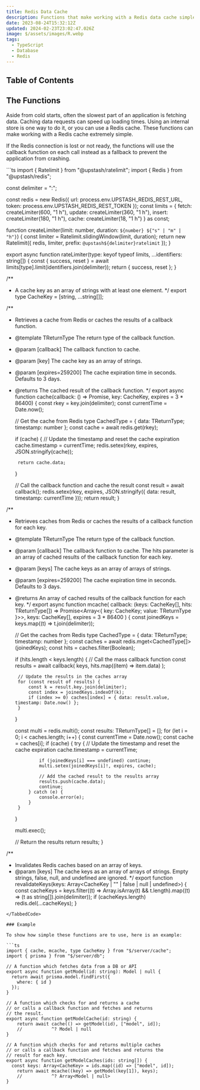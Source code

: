 ```yaml
---
title: Redis Data Cache
description: Functions that make working with a Redis data cache simple
date: 2023-08-24T15:32:12Z
updated: 2024-02-23T23:02:47.026Z
image: $/assets/images/R.webp
tags:
  - TypeScript
  - Database
  - Redis
---
```


## Table of Contents

## The Functions

Aside from cold starts, often the slowest part of an application is fetching data. Caching data requests can speed up loading times. Using an internal store is one way to do it, or you can use a Redis cache. These functions can make working with a Redis cache extremely simple.

If the Redis connection is lost or not ready, the functions will use the callback function on each call instead as a fallback to prevent the application from crashing.

<TabbedCode filename="cache.ts">
```ts
import { Ratelimit } from "@upstash/ratelimit";
import { Redis } from "@upstash/redis";

const delimiter = ":";

const redis = new Redis({
	url: process.env.UPSTASH_REDIS_REST_URL,
	token: process.env.UPSTASH_REDIS_REST_TOKEN
});
const limits = {
	fetch: createLimiter(600, "1 h"),
	update: createLimiter(360, "1 h"),
	insert: createLimiter(180, "1 h"),
	cache: createLimiter(18, "1 h")
} as const;

function createLimiter(limit: number, duration: `${number} ${"s" | "m" | "h"}`) {
	const limiter = Ratelimit.slidingWindow(limit, duration);
	return new Ratelimit({ redis, limiter, prefix: `@upstash${delimiter}ratelimit` });
}

export async function rateLimiter(type: keyof typeof limits, ...identifiers: string[]) {
	const { success, reset } = await limits[type].limit(identifiers.join(delimiter));
	return { success, reset };
}

/**
 * A cache key as an array of strings with at least one element.
 */
export type CacheKey = [string, ...string[]];

/**
 * Retrieves a cache from Redis or caches the results of a callback function.
 * @template TReturnType The return type of the callback function.
 * @param [callback] The callback function to cache.
 * @param [key] The cache key as an array of strings.
 * @param [expires=259200] The cache expiration time in seconds. Defaults to 3 days.
 * @returns The cached result of the callback function.
 */
export async function cache<TReturnType>(callback: () => Promise<TReturnType>, key: CacheKey, expires = 3 * 86400) {
	const rkey = key.join(delimiter);
	const currentTime = Date.now();

	// Get the cache from Redis
	type CachedType = { data: TReturnType; timestamp: number };
	const cache = await redis.get<CachedType>(rkey);

	if (cache) {
		// Update the timestamp and reset the cache expiration
		cache.timestamp = currentTime;
		redis.setex(rkey, expires, JSON.stringify(cache));

		return cache.data;
	}

	// Call the callback function and cache the result
	const result = await callback();
	redis.setex(rkey, expires, JSON.stringify({ data: result, timestamp: currentTime }));
	return result;
}

/**
 * Retrieves caches from Redis or caches the results of a callback function for each key.
 * @template TReturnType The return type of the callback function.
 * @param [callback] The callback function to cache. The hits parameter is an array of cached results of the callback function for each key.
 * @param [keys] The cache keys as an array of arrays of strings.
 * @param [expires=259200] The cache expiration time in seconds. Defaults to 3 days.
 * @returns An array of cached results of the callback function for each key.
 */
export async function mcache<TReturnType extends object>(
	callback: (keys: CacheKey[], hits: TReturnType[]) => Promise<Array<{ key: CacheKey; value: TReturnType }>>,
	keys: CacheKey[],
	expires = 3 * 86400
) {
	const joinedKeys = keys.map((t) => t.join(delimiter));

	// Get the caches from Redis
	type CachedType = { data: TReturnType; timestamp: number };
	const caches = await redis.mget<CachedType[]>(joinedKeys);
	const hits = caches.filter(Boolean);

	if (hits.length < keys.length) {
		// Call the mass callback function
		const results = await callback(
			keys,
			hits.map((item) => item.data)
		);

		// Update the results in the caches array
		for (const result of results) {
			const k = result.key.join(delimiter);
			const index = joinedKeys.indexOf(k);
			if (index >= 0) caches[index] = { data: result.value, timestamp: Date.now() };
		}
	}

	const multi = redis.multi();
	const results: TReturnType[] = [];
	for (let i = 0; i < caches.length; i++) {
		const currentTime = Date.now();
		const cache = caches[i];
		if (cache) {
			try {
				// Update the timestamp and reset the cache expiration
				cache.timestamp = currentTime;

				if (joinedKeys[i] === undefined) continue;
				multi.setex(joinedKeys[i]!, expires, cache);

				// Add the cached result to the results array
				results.push(cache.data);
				continue;
			} catch (e) {
				console.error(e);
			}
		}
	}

	multi.exec();

	// Return the results
	return results;
}

/**
 * Invalidates Redis caches based on an array of keys.
 * @param [keys] The cache keys as an array of arrays of strings. Empty strings, false, null, and undefined are ignored.
 */
export function revalidateKeys(keys: Array<CacheKey | "" | false | null | undefined>) {
	const cacheKeys = keys.filter((t) => Array.isArray(t) && t.length).map((t) => (t as string[]).join(delimiter));
	if (cacheKeys.length) redis.del(...cacheKeys);
}
```
</TabbedCode>

### Example

To show how simple these functions are to use, here is an example:

```ts
import { cache, mcache, type CacheKey } from "$/server/cache";
import { prisma } from "$/server/db";

// A function which fetches data from a DB or API
export async function getModel(id: string): Model | null {
  return await prisma.model.findFirst({
    where: { id }
  });
}

// A function which checks for and returns a cache
// or calls a callback function and fetches and returns
// the result.
export async function getModelCache(id: string) {
	return await cache(() => getModel(id), ["model", id]);
	//           ^? Model | null
}

// A function which checks for and returns multiple caches
// or calls a callback function and fetches and returns the
// result for each key.
export async function getModelCaches(ids: string[]) {
  const keys: Array<CacheKey> = ids.map((id) => ["model", id]);
	return await mcache((key) => getModel(key[1]), keys);
	//           ^? Array<Model | null>
}
```